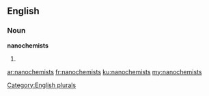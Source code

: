 ==English==

===Noun===
'''nanochemists'''

# {{plural of|[[nanochemist]]}}

[[Category:English plurals]]

[[ar:nanochemists]]
[[fr:nanochemists]]
[[ku:nanochemists]]
[[my:nanochemists]]